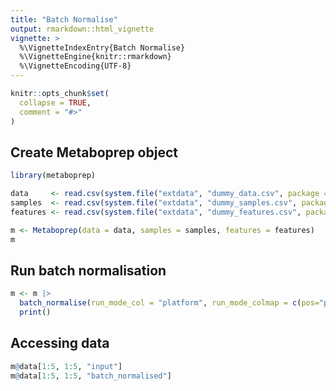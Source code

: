 ```yaml
---
title: "Batch Normalise"
output: rmarkdown::html_vignette
vignette: >
  %\VignetteIndexEntry{Batch Normalise}
  %\VignetteEngine{knitr::rmarkdown}
  %\VignetteEncoding{UTF-8}
---
```


```r
knitr::opts_chunk$set(
  collapse = TRUE,
  comment = "#>"
)
```

## Create Metaboprep object
```r
library(metaboprep)

data     <- read.csv(system.file("extdata", "dummy_data.csv", package = "metaboprep"), header=T, row.names = 1) |> as.matrix()
samples  <- read.csv(system.file("extdata", "dummy_samples.csv", package = "metaboprep"), header=T, row.names = 1)
features <- read.csv(system.file("extdata", "dummy_features.csv", package = "metaboprep"), header=T, row.names = 1)

m <- Metaboprep(data = data, samples = samples, features = features)
m

```

## Run batch normalisation
```r
m <- m |>
  batch_normalise(run_mode_col = "platform", run_mode_colmap = c(pos="pos", neg="neg")) |>
  print()
```

## Accessing data
```r
m@data[1:5, 1:5, "input"]
m@data[1:5, 1:5, "batch_normalised"]
```
